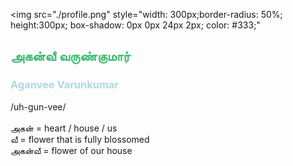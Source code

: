 <img
  src="./profile.png"
  style="width: 300px;border-radius: 50%; height:300px; box-shadow: 0px 0px 24px 2px;
  color: #333;"
></img>

<h2 style="color: #47bb78">அகன்வீ வருண்குமார்</h2>

<h3 style="color: lightblue">Aganvee Varunkumar</h3>
/uh-gun-vee/
<br />
<br />

<div>
  அகன் = heart / house / us
  <br />
  வீ = flower that is fully blossomed
  <br />
  அகன்வீ = flower of our house
</div>
